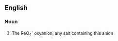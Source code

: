 ==English==

===Noun===
{{wikipedia}}
{{en-noun}}

# {{lb|en|inorganic chemistry}} The ReO<sub>4</sub><sup>-</sup> [[oxyanion]]; any [[salt]] containing this anion